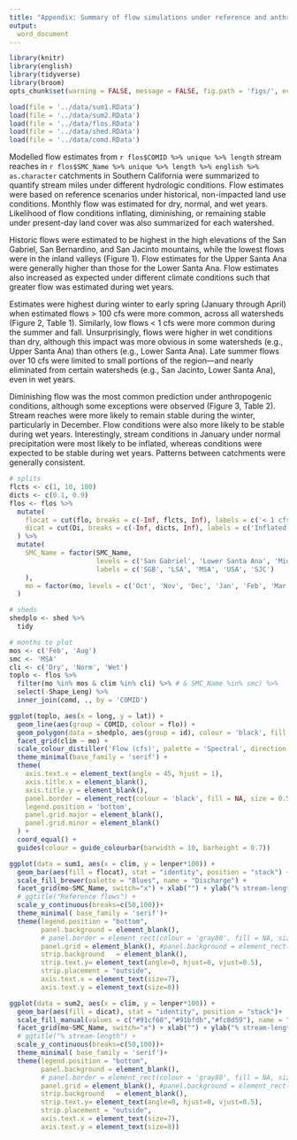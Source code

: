 ```yaml
---
title: "Appendix: Summary of flow simulations under reference and anthropogenic conditions"
output: 
  word_document
---
```


```r
library(knitr)
library(english)
library(tidyverse)
library(broom)
opts_chunk$set(warning = FALSE, message = FALSE, fig.path = 'figs/', echo = F)

load(file = '../data/sum1.RData')
load(file = '../data/sum2.RData')
load(file = '../data/flos.RData')
load(file = '../data/shed.RData')
load(file = '../data/comd.RData')
```

Modelled flow estimates from `r flos$COMID %>% unique %>% length` stream reaches in `r flos$SMC_Name %>% unique %>% length %>% english %>% as.character` catchments in Southern California were summarized to quantify stream miles under different hydrologic conditions. Flow estimates were based on reference scenarios under historical, non-impacted land use conditions. Monthly flow was estimated for dry, normal, and wet years. Likelihood of flow conditions inflating, diminishing, or remaining stable under present-day land cover was also summarized for each watershed.

Historic flows were estimated to be highest in the high elevations of the San Gabriel, San Bernardino, and San Jacinto mountains, while the lowest flows were in the inland valleys (Figure 1). Flow estimates for the Upper Santa Ana were generally higher than those for the Lower Santa Ana. Flow estimates also increased as expected under different climate conditions such that greater flow was estimated during wet years.

Estimates were highest during winter to early spring (January through April) when estimated flows > 100 cfs were more common, across all watersheds (Figure 2, Table 1). Similarly, low flows < 1 cfs were more common during the summer and fall. Unsurprisingly, flows were higher in wet conditions than dry, although this impact was more obvious in some watersheds (e.g., Upper Santa Ana) than others (e.g., Lower Santa Ana). Late summer flows over 10 cfs were limited to small portions of the region—and nearly eliminated from certain watersheds (e.g., San Jacinto, Lower Santa Ana), even in wet years. 

Diminishing flow was the most common prediction under anthropogenic conditions, although some exceptions were observed (Figure 3, Table 2). Stream reaches were more likely to remain stable during the winter, particularly in December. Flow conditions were also more likely to be stable during wet years. Interestingly, stream conditions in January under normal precipitation were most likely to be inflated, whereas conditions were expected to be stable during wet years. Patterns between catchments were generally consistent.

```r
# splits
flcts <- c(1, 10, 100)
dicts <- c(0.1, 0.9)
flos <- flos %>% 
  mutate(
    flocat = cut(flo, breaks = c(-Inf, flcts, Inf), labels = c('< 1 cfs', '1 - 10 cfs', '10 - 100 cfs', '> 100 cfs')),
    dicat = cut(Di, breaks = c(-Inf, dicts, Inf), labels = c('Inflated', 'Stable', 'Diminished'))
  ) %>% 
  mutate(
    SMC_Name = factor(SMC_Name, 
                      levels = c('San Gabriel', 'Lower Santa Ana', 'Middle Santa Ana', 'Upper Santa Ana', 'San Jacinto'), 
                      labels = c('SGB', 'LSA', 'MSA', 'USA', 'SJC')
    ), 
    mo = factor(mo, levels = c('Oct', 'Nov', 'Dec', 'Jan', 'Feb', 'Mar', 'Apr', 'May', 'Jun', 'Jul', 'Aug', 'Sep'))
  )

# sheds
shedplo <- shed %>% 
  tidy

# months to plot
mos <- c('Feb', 'Aug')
smc <- 'MSA'
cli <- c('Dry', 'Norm', 'Wet')
toplo <- flos %>% 
  filter(mo %in% mos & clim %in% cli) %>% # & SMC_Name %in% smc) %>% 
  select(-Shape_Leng) %>% 
  inner_join(comd, ., by = 'COMID')

ggplot(toplo, aes(x = long, y = lat)) + 
  geom_line(aes(group = COMID, colour = flo)) + 
  geom_polygon(data = shedplo, aes(group = id), colour = 'black', fill = NA) + 
  facet_grid(clim ~ mo) + 
  scale_colour_distiller('Flow (cfs)', palette = 'Spectral', direction = 1, trans = 'log10', breaks = c(1, 10, 100), limits = c(1, 1000)) + 
  theme_minimal(base_family = 'serif') +
  theme(
    axis.text.x = element_text(angle = 45, hjust = 1), 
    axis.title.x = element_blank(), 
    axis.title.y = element_blank(),
    panel.border = element_rect(colour = 'black', fill = NA, size = 0.5), 
    legend.position = 'bottom', 
    panel.grid.major = element_blank(), 
    panel.grid.minor = element_blank()
  ) +
  coord_equal() + 
  guides(colour = guide_colourbar(barwidth = 10, barheight = 0.7))
```


```r
ggplot(data = sum1, aes(x = clim, y = lenper*100)) + 
  geom_bar(aes(fill = flocat), stat = "identity", position = "stack") + 
  scale_fill_brewer(palette = "Blues", name = "Discharge") + 
  facet_grid(mo~SMC_Name, switch="x") + xlab("") + ylab("% stream-length") + 
  # ggtitle("Reference flows") +
  scale_y_continuous(breaks=c(50,100))+
  theme_minimal( base_family = 'serif')+
  theme(legend.position = "bottom",
        panel.background = element_blank(),
        # panel.border = element_rect(colour = 'gray80', fill = NA, size = 0.5),
        panel.grid = element_blank(), #panel.background = element_rect(color="gray80",fill=NULL),
        strip.background   = element_blank(), 
        strip.text.y= element_text(angle=0, hjust=0, vjust=0.5),
        strip.placement = "outside",
        axis.text.x = element_text(size=7),
        axis.text.y = element_text(size=8))
```

```r
ggplot(data = sum2, aes(x = clim, y = lenper*100)) +
  geom_bar(aes(fill = dicat), stat = "identity", position = "stack")+
  scale_fill_manual(values = c("#91cf60","#91bfdb","#fc8d59"), name = "Likely change\nin discharge") + 
  facet_grid(mo~SMC_Name, switch="x") + xlab("") + ylab("% stream-length") + 
  # ggtitle("% stream-length") +
  scale_y_continuous(breaks=c(50,100))+
  theme_minimal( base_family = 'serif')+
  theme(legend.position = "bottom",
        panel.background = element_blank(),
        # panel.border = element_rect(colour = 'gray80', fill = NA, size = 0.5),
        panel.grid = element_blank(), #panel.background = element_rect(color="gray80",fill=NULL),
        strip.background   = element_blank(), 
        strip.text.y= element_text(angle=0, hjust=0, vjust=0.5),
        strip.placement = "outside",
        axis.text.x = element_text(size=7),
        axis.text.y = element_text(size=8))
```
